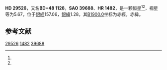 {{Starbox begin
| name = HD 29526
}}
{{Starbox observe
| epoch = [[J2000.0|J2000.0]]
| constell = {{星座名待查}}<ref name=SIMBAD>{{cite web
 | url=http://simbad.u-strasbg.fr/simbad/sim-id?Ident=HR+1482
 | title =Pulsating variable Star
 | publisher=Centre de Données astronomiques de Strasbourg
 | work=SIMBAD
 | accessdate=2012-07-13}}</ref><ref name=DATA>{{cite web
 | url=http://vizier.u-strasbg.fr/viz-bin/VizieR-5?-out.add=.&-source=5050&-corr=PK=HR&-out.max=9999&HR=1482
 | title=VizieR Detailed Page
 | accessdate=2012-07-13
 | archive-date=2016-03-05
 | archive-url=https://web.archive.org/web/20160305050621/http://vizier.u-strasbg.fr/viz-bin/VizieR-5?-out.add=.&-source=5050&-corr=PK=HR&-out.max=9999&HR=1482
 | dead-url=no
 }}</ref>
| 星官 = 
| ra = {{RA|4|41|24.1}}<ref name=SIMBAD /><ref name=DATA />
| dec = {{DEC|+48|18|3}}<ref name=SIMBAD /><ref name=DATA />
| appmag_v = 5.67<ref name=SIMBAD /><ref name=DATA />
}}
{{Starbox character
| class = A0V<ref name=SIMBAD /><ref name=DATA />
| b-v = -0.02<ref name=SIMBAD /><ref name=DATA />
| u-b = -0.02<ref name=SIMBAD /><ref name=DATA />
| r-i = <ref name=SIMBAD /><ref name=DATA />
| variable = 
}}
{{Starbox astrometry
| radial_v = -0.02
| prop_mo_ra = 23
| parallax = 
| p_error = 
}}
{{Starbox catalog
| names =BD+48 1128，[[SAO星表|SAO]] 39688，[[HD星表|HD]] 29526，[[HR星表|HR]] 1482}}
{{Starbox reference |Simbad=HR+1482}}
{{Starbox end}}

'''HD 29526'''，又名'''BD+48 1128'''，'''SAO 39688'''、'''HR 1482'''，是一颗恒星<ref name=SIMBAD /><ref name=DATA />，视星等为5.67，位于[[銀道座標系|銀經]]157.06，[[銀道座標系|銀緯]]1.28，其[[B1900.0|B1900.0]]坐标为赤經{{RA|4|33|56.4}}，赤緯{{DEC|+48|1.28|23}}。

== 参考文献 ==
{{reflist}}

{{star-stub}}

[[Category:HD和HDE天體|29526]]
[[Category:HR天體|1482]]
[[Category:SAO天體|39688]]